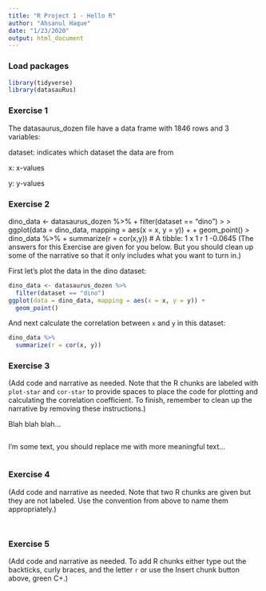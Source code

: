 ```yaml
---
title: "R Project 1 - Hello R"
author: "Ahsanul Haque"
date: "1/23/2020"
output: html_document
---
```


### Load packages

```r
library(tidyverse) 
library(datasauRus)
```


### Exercise 1
The datasaurus_dozen file have a data frame with 1846 rows and 3 variables:

dataset: indicates which dataset the data are from

x: x-values

y: y-values


### Exercise 2
 dino_data <- datasaurus_dozen %>%
+   filter(dataset == "dino")
> 
> ggplot(data = dino_data, mapping = aes(x = x, y = y)) +
+   geom_point()
> dino_data %>% 
+   summarize(r = cor(x,y))
# A tibble: 1 x 1
        r
    <dbl>
1 -0.0645
(The answers for this Exercise are given for you below. But you should clean up some of the narrative so that it only includes what you want to turn in.)

First let's plot the data in the dino dataset:

```r
dino_data <- datasaurus_dozen %>%
  filter(dataset == "dino")
ggplot(data = dino_data, mapping = aes(x = x, y = y)) +
  geom_point()
```

And next calculate the correlation between `x` and `y` in this dataset:

```r
dino_data %>%
  summarize(r = cor(x, y))
```

### Exercise 3

(Add code and narrative as needed. Note that the R chunks are labeled with `plot-star` and `cor-star` to provide spaces to place the code for plotting and calculating the correlation coefficient. To finish, remember to clean up the narrative by removing these instructions.)

Blah blah blah...

```r
```

I'm some text, you should replace me with more meaningful text...

```r
```

### Exercise 4

(Add code and narrative as needed. Note that two R chunks are given but they are not labeled. Use the convention from above to name them appropriately.)

```r
```

```r
```

### Exercise 5

(Add code and narrative as needed. To add R chunks either type out the backticks, curly braces, and the letter `r` or use the Insert chunk button above, green C+.)